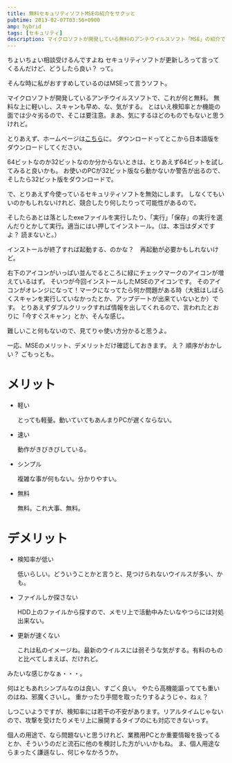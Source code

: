 ```yaml
---
title: 無料セキュリティソフトMSEの紹介をサクッと
pubtime: 2013-02-07T03:56+0900
amp: hybrid
tags: [セキュリティ]
description: マイクロソフトが開発している無料のアンチウイルスソフト「MSE」の紹介です。おすすめ。
---
```


ちょいちょい相談受けるんですよね
セキュリティソフトが更新しろって言ってくるんだけど、どうしたら良い？ って。

そんな時に私がおすすめしているのはMSEって言うソフト。

マイクロソフトが開発しているアンチウイルスソフトで、これが何と無料。
無料な上に軽いし、スキャンも早め、な、気がする。
とはいえ検知率とか機能の面では少々劣るので、そこは要注意。まあ、気にするほどのものでもないと思うけれど。

とりあえず、ホームページは[こちら](http://windows.microsoft.com/ja-JP/windows/security-essentials-download)に。
ダウンロードってとこから日本語版をダウンロードしてください。

64ビットなのか32ビットなのか分からないときは、とりあえず64ビットを試してみると良いかも。
お使いのPCが32ビット版なら動かないか警告が出るので、そしたら32ビット版をダウンロードで。

で、とりあえず今使っているセキュリティソフトを無効にします。
しなくてもいいのかもしれないけれど、競合したり何したりって可能性があるので。

そしたらあとは落としたexeファイルを実行したり、「実行」「保存」の実行を選んだりとかして実行。適当にはい押してインストール。（は、本当はダメですよ？ 読まないと。）

インストールが終了すれば起動する、のかな？　再起動が必要かもしれないけど。

右下のアイコンがいっぱい並んでるところに緑にチェックマークのアイコンが増えているはず。
そいつが今回インストールしたMSEのアイコンです。
そのアイコンがオレンジになって！マークになってたら何か問題がある時（大抵はしばらくスキャンを実行していなかったとか、アップデートが出来ていないとか）です。
とりあえずダブルクリックすれば情報を出してくれるので、言われたとおりに「今すぐスキャン」とか、そんな感じ。

難しいこと何もないので、見てりゃ使い方分かると思うよ。

一応、MSEのメリット、デメリットだけ確認しておきます。
え？ 順序がおかしい？ ごもっとも。

# メリット
- 軽い

    とっても軽量。動いていてもあんまりPCが遅くならない。

- 速い

    動作がきびきびしている。

- シンプル

    複雑な事が何もない。分かりやすい。

- 無料

    無料。これ大事、無料。

# デメリット
- 検知率が低い

    低いらしい。どういうことかと言うと、見つけられないウイルスが多い、かも。

- ファイルしか探さない

    HDD上のファイルから探すので、メモリ上で活動中みたいなやつらには対処出来ない。

- 更新が速くない

    これは私のイメージね。最新のウイルスには弱そうな気がする。有料のものと比べてしまえば、だけれど。

みたいな感じかなぁ・・・。

何はともあれシンプルなのは良い、すごく良い。
やたら高機能謳ってても重いのはね、邪魔くさいし。
重かったり手間を取ったりするようじゃ、ねぇ？

しつこいようですが、検知率には若干の不安があります。リアルタイムじゃないので、攻撃を受けたりメモリ上に展開するタイプのにも対応できないっす。

個人の用途で、なら問題ないと思うけれど、業務用PCとか重要情報を扱ってるとか、そういうのだと流石に他のを検討した方がいいかもね。
ま、個人用途ならまったく謙遜なし、何じゃなかろうか。
